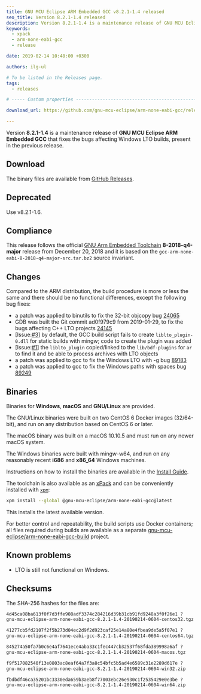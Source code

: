 ```yaml
---
title: GNU MCU Eclipse ARM Embedded GCC v8.2.1-1.4 released
seo_title: Version 8.2.1-1.4 released
description: Version 8.2.1-1.4 is a maintenance release of GNU MCU Eclipse ARM Embedded GCC.
keywords:
  - xpack
  - arm-none-eabi-gcc
  - release

date: 2019-02-14 10:48:00 +0300

authors: ilg-ul

# To be listed in the Releases page.
tags:
  - releases

# ----- Custom properties -----------------------------------------------------

download_url: https://github.com/gnu-mcu-eclipse/arm-none-eabi-gcc/releases/tag/v8.2.1-1.4/

---
```



Version **8.2.1-1.4** is a maintenance release of **GNU MCU Eclipse ARM Embedded GCC** that fixes the bugs affecting Windows LTO builds, present in the previous release.

<!-- truncate -->

<PageMetadata title={frontMatter.seo_title} />

## Download

The binary files are available from <a href={frontMatter.download_url}>GitHub Releases</a>.

## Deprecated

Use v8.2.1-1.6.

## Compliance

This release follows the official
[GNU Arm Embedded Toolchain](https://developer.arm.com/open-source/gnu-toolchain/gnu-rm)
**8-2018-q4-major** release from December 20, 2018 and it is based on the
`gcc-arm-none-eabi-8-2018-q4-major-src.tar.bz2` source invariant.

## Changes

Compared to the ARM distribution, the build procedure is more or less the
same and there should be no functional differences, except the following
bug fixes:

- a patch was applied to binutils to fix the 32-bit objcopy bug
  [24065](https://sourceware.org/bugzilla/show_bug.cgi?id=24065)
- GDB was built the Git commit ad0f979c9 from 2019-01-29, to fix the bugs
  affecting C++ LTO projects
  [24145](https://sourceware.org/bugzilla/show_bug.cgi?id=24145)
- [Issue:[#3](https://github.com/gnu-mcu-eclipse/arm-none-eabi-gcc-build/issues/3)]
  by default, the GCC build script fails to create `liblto_plugin-0.dll`
  for static builds with mingw; code to create the plugin was added
- [Issue:[#1](https://github.com/gnu-mcu-eclipse/arm-none-eabi-gcc-build/issues/1)]
  the `liblto_plugin` copied/linked to the `lib/bdf-plugins` for `ar`
  to find it and be able to process archives with LTO objects
- a patch was applied to gcc to fix the Windows LTO with -g bug
  [89183](https://gcc.gnu.org/bugzilla/show_bug.cgi?id=89183)
- a patch was applied to gcc to fix the Windows paths with spaces bug
  [89249](https://gcc.gnu.org/bugzilla/show_bug.cgi?id=89249)

## Binaries

Binaries for **Windows**, **macOS** and **GNU/Linux** are provided.

The GNU/Linux binaries were built on two CentOS 6 Docker images (32/64-bit),
and run on any distribution based on CentOS 6 or later.

The macOS binary was built on a macOS 10.10.5 and must run on any newer
macOS system.

The Windows binaries were built with mingw-w64, and run on any reasonably
recent **i686** and **x86_64** Windows machines.

Instructions on how to install the binaries are available in the [Install Guide](/docs/install/).

The toolchain is also available as an
[xPack](https://www.npmjs.com/package/@gnu-mcu-eclipse/arm-none-eabi-gcc)
and can be conveniently installed with
[`xpm`](https://www.npmjs.com/package/xpm):

```sh
xpm install --global @gnu-mcu-eclipse/arm-none-eabi-gcc@latest
```

This installs the latest available version.

For better control and repeatability, the build scripts use Docker containers;
all files required during builds are available as a separate
[gnu-mcu-eclipse/arm-none-eabi-gcc-build](https://github.com/gnu-mcu-eclipse/arm-none-eabi-gcc-build)
project.

## Known problems

* LTO is still not functional on Windows.

## Checksums

The SHA-256 hashes for the files are:

```txt
4d45ca08ba613f0f7d3ffe908adf3374c284216d39b31cb91fd9248a3f0f26e1 ?
gnu-mcu-eclipse-arm-none-eabi-gcc-8.2.1-1.4-20190214-0604-centos32.tgz

41277cb5fd2107f2f5b273d04ec2d9f2d923caf25e14a80e4fbea9de5a5f07e1 ?
gnu-mcu-eclipse-arm-none-eabi-gcc-8.2.1-1.4-20190214-0604-centos64.tgz

845274a50fa7b0c6e4af7641ece4aba33c1fec447cb32537f68fda389998a6af ?
gnu-mcu-eclipse-arm-none-eabi-gcc-8.2.1-1.4-20190214-0604-macos.tgz

f9f517082540f13e0803ac8eaf64a7f3a8c54bfc5b5ad4e6589c31e2289d617e ?
gnu-mcu-eclipse-arm-none-eabi-gcc-8.2.1-1.4-20190214-0604-win32.zip

fbdbdf46ca35201bc3330eda659b3aeb8f77003ebc26e930c1f2535429e0e3be ?
gnu-mcu-eclipse-arm-none-eabi-gcc-8.2.1-1.4-20190214-0604-win64.zip
```
